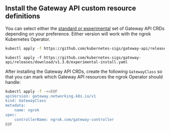 
## Install the Gateway API custom resource definitions

You can select either the [standard or experimental](https://gateway-api.sigs.k8s.io/guides/) set of Gateway API CRDs depending on your preference.
Either version will work with the ngrok Kubernetes Operator.

<Tabs groupId="gwapi-crds" queryString="gwapi-crds">
  <TabItem value="standard" label="Standard" default>

```bash
kubectl apply -f https://github.com/kubernetes-sigs/gateway-api/releases/download/v1.3.0/standard-install.yaml
```

  </TabItem>
  <TabItem value="experimental" label="Experimental">

```
kubectl apply -f https://github.com/kubernetes-sigs/gateway-api/releases/download/v1.3.0/experimental-install.yaml
```

  </TabItem>
</Tabs>

After installing the Gateway API CRDs, create the following `GatewayClass` so that you can mark which Gateway API resources the ngrok Operator should handle:

```bash
kubectl apply -f -<<EOF
apiVersion: gateway.networking.k8s.io/v1
kind: GatewayClass
metadata:
	name: ngrok
spec:
	controllerName: ngrok.com/gateway-controller
EOF
```

